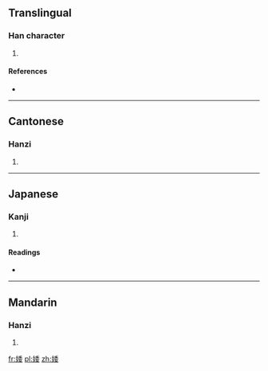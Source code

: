 ==Translingual==

===Han character===
{{Han char|rn=38|rad=女|as=08|sn=11|four=4244<sub>4</sub>|canj=女竹木女 (VHDV)|ids=⿰[[女]][[委]]}}

# {{defn|Han|sort=女08}}

====References====
* {{Han ref|kx=0264.210|dkj=06405|dj=0531.130|hdz=21059.090|uh=5A51|ud=23121|bh=D4EB|bd=54507}}

----

==Cantonese==

===Hanzi===
{{yue-hanzi|jyut=|y=wo2}}

# {{defn|lang=yue|sort=女08}}

----

==Japanese==

===Kanji===
{{ja-kanji|grade=|rs=女08}}

# {{defn|lang=ja|sort=女08}}

====Readings====
* {{ja-readings|on=[[ずい]] (zui), [[に]] (ni), [[わ]] (wa)|kun=[[はべる]] (haberu)}}

----

==Mandarin==

===Hanzi===
{{cmn-hanzi|pin=[[ruí]] ([[rui2]]), [[wǒ]] ([[wo3]])|wg=jui<sup>2</sup>, wo<sup>3</sup>}}

# {{defn|lang=cmn|sort=女08}}

[[fr:婑]]
[[pl:婑]]
[[zh:婑]]